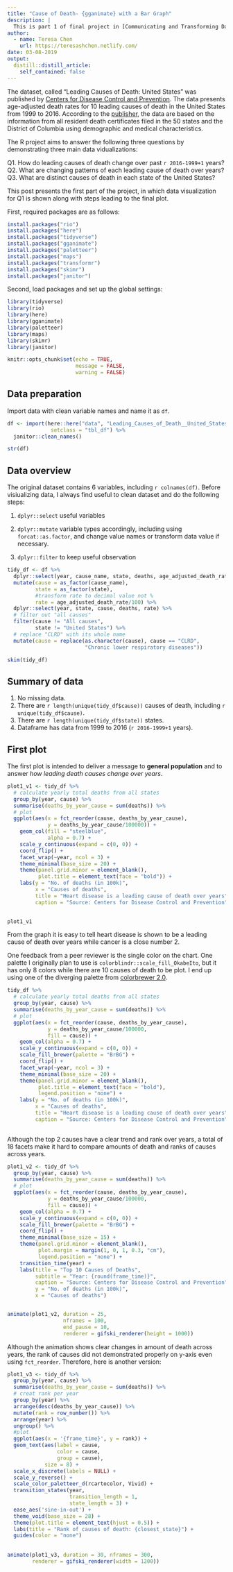 ```yaml
---
title: "Cause of Death- {gganimate} with a Bar Graph"
description: |
  This is part 1 of final project in [Communicating and Transforming Data](https://uo-datasci-specialization.github.io/c2-communicate_transform_data/). 
author:
  - name: Teresa Chen
    url: https://teresashchen.netlify.com/
date: 03-08-2019
output:
  distill::distill_article:
    self_contained: false
---
```


 
The dataset, called “Leading Causes of Death: United States” was published by [Centers for Disease Control and Prevention](https://www.data.gov/). The data presents age-adjusted death rates for 10 leading causes of death in the United States from 1999 to 2016. According to the [publisher](https://catalog.data.gov/dataset/age-adjusted-death-rates-for-the-top-10-leading-causes-of-death-united-states-2013), the data are based on the information from all resident death certificates filed in the 50 states and the District of Columbia using demographic and medical characteristics.


The R project aims to answer the following three questions by demonstrating three main data vidualizations:  

Q1. How do leading causes of death change over past `r 2016-1999+1` years?  
Q2. What are changing patterns of each leading cause of death over years?  
Q3. What are distinct causes of death in each state of the United States?  


This post presents the first part of the project, in which data visualization for Q1 is shown along with steps leading to the final plot.  

First, required packages are as follows:  

```r

install.packages("rio")
install.packages("here")
install.packages("tidyverse")
install.packages("gganimate")
install.packages("paletteer")
install.packages("maps")
install.packages("transformr")
install.packages("skimr")
install.packages("janitor")

```

Second, load packages and set up the global settings:  

```r

library(tidyverse)
library(rio)
library(here)
library(gganimate)
library(paletteer)
library(maps)
library(skimr)
library(janitor)

knitr::opts_chunk$set(echo = TRUE,
                      message = FALSE,
                      warning = FALSE)
```


## Data preparation 

Import data with clean variable names and name it as `df`. 

```r

df <- import(here::here("data", "Leading_Causes_of_Death__United_States.csv"),
              setclass = "tbl_df") %>% 
  janitor::clean_names()

str(df)
```

## Data overview

The original dataset contains 6 variables, including `r colnames(df)`. Before visiualizing data, I always find useful to clean dataset and do the following steps:  

1. `dplyr::select` useful variables  
  
2. `dplyr::mutate` variable types accordingly, including using `forcat::as.factor`, and
change value names or transform data value if necessary.  
  
3. `dplyr::filter` to keep useful observation

```r


tidy_df <- df %>% 
  dplyr::select(year, cause_name, state, deaths, age_adjusted_death_rate) %>%   
  mutate(cause = as_factor(cause_name),
         state = as_factor(state),
         #transform rate to decimal value not %
         rate = age_adjusted_death_rate/100) %>% 
  dplyr::select(year, state, cause, deaths, rate) %>%
  # filter out "all causes"
  filter(cause != "All causes",
         state != "United States") %>%
  # replace "CLRD" with its whole name
  mutate(cause = replace(as.character(cause), cause == "CLRD", 
                         "Chronic lower respiratory diseases"))

skim(tidy_df)
```

## Summary of data

1. No missing data.  
2. There are `r length(unique(tidy_df$cause))` causes of death, including 
`r unique(tidy_df$cause)`.
3. There are `r length(unique(tidy_df$state))` states. 
4. Dataframe has data from 1999 to 2016 (`r 2016-1999+1` years).

## First plot

The first plot is intended to deliver a message to **general population** and to answer *how leading death causes change over years*.  

```r

plot1_v1 <- tidy_df %>%
  # calculate yearly total deaths from all states
  group_by(year, cause) %>%
  summarise(deaths_by_year_cause = sum(deaths)) %>%
  # plot
  ggplot(aes(x = fct_reorder(cause, deaths_by_year_cause), 
             y = deaths_by_year_cause/100000)) +
    geom_col(fill = "steelblue",
             alpha = 0.7) +
    scale_y_continuous(expand = c(0, 0)) +
    coord_flip() +
    facet_wrap(~year, ncol = 3) +
    theme_minimal(base_size = 20) +
    theme(panel.grid.minor = element_blank(),
          plot.title = element_text(face = "bold")) +
    labs(y = "No. of deaths (in 100k)",
         x = "Causes of deaths",
         title = "Heart disease is a leading cause of death over years",
         caption = "Source: Centers for Disease Control and Prevention")
         

plot1_v1
```

From the graph it is easy to tell heart disease is shown to be a leading cause of death over years while cancer is a close number 2.

One feedback from a peer reviewer is the single color on the chart. One palette I originally plan to use is `colorblindr::scale_fill_OkabeIto`, but it has only 8 colors while there are 10 causes of death to be plot. I end up using one of the diverging palette from [colorbrewer 2.0](http://colorbrewer2.org/#type=diverging&scheme=BrBG&n=10).


```r

  
tidy_df %>%
  # calculate yearly total deaths from all states
  group_by(year, cause) %>%
  summarise(deaths_by_year_cause = sum(deaths)) %>%
  # plot
  ggplot(aes(x = fct_reorder(cause, deaths_by_year_cause), 
             y = deaths_by_year_cause/100000,
             fill = cause)) +
    geom_col(alpha = 0.7) +
    scale_y_continuous(expand = c(0, 0)) +
    scale_fill_brewer(palette = "BrBG") +
    coord_flip() +
    facet_wrap(~year, ncol = 3) +
    theme_minimal(base_size = 20) +
    theme(panel.grid.minor = element_blank(),
          plot.title = element_text(face = "bold"),
          legend.position = "none") +
    labs(y = "No. of deaths (in 100k)",
         x = "Causes of deaths",
         title = "Heart disease is a leading cause of death over years",
         caption = "Source: Centers for Disease Control and Prevention")
         

```

Although the top 2 causes have a clear trend and rank over years, a total of 18 facets make it hard to compare amounts of death and ranks of causes across years. 


```r

plot1_v2 <- tidy_df %>% 
  group_by(year, cause) %>%
  summarise(deaths_by_year_cause = sum(deaths)) %>%
  # plot
  ggplot(aes(x = fct_reorder(cause, deaths_by_year_cause), 
             y = deaths_by_year_cause/100000,
             fill = cause)) +
    geom_col(alpha = 0.7) +
    scale_y_continuous(expand = c(0, 0)) +
    scale_fill_brewer(palette = "BrBG") +
    coord_flip() +
    theme_minimal(base_size = 15) +
    theme(panel.grid.minor = element_blank(),
          plot.margin = margin(1, 0, 1, 0.3, "cm"),
          legend.position = "none") +
    transition_time(year) +
    labs(title = "Top 10 Causes of Deaths",
         subtitle = "Year: {round(frame_time)}",
         caption = "Source: Centers for Disease Control and Prevention",
         y = "No. of deaths (in 100k)",
         x = "Causes of deaths")


animate(plot1_v2, duration = 25,  
                  nframes = 100, 
                  end_pause = 10,
                  renderer = gifski_renderer(height = 1000))

```

Although the animation shows clear changes in amount of death across years, the  rank of causes did not demonstrated properly on y-axis even using `fct_reorder`. Therefore, here is another version:


```r

plot1_v3 <- tidy_df %>% 
  group_by(year, cause) %>% 
  summarise(deaths_by_year_cause = sum(deaths)) %>% 
  # creat rank per year
  group_by(year) %>% 
  arrange(desc(deaths_by_year_cause)) %>% 
  mutate(rank = row_number()) %>% 
  arrange(year) %>% 
  ungroup() %>% 
  #plot
  ggplot(aes(x = '{frame_time}', y = rank)) +
  geom_text(aes(label = cause, 
                color = cause,
                group = cause),
            size = 8) +
  scale_x_discrete(labels = NULL) +
  scale_y_reverse() +
  scale_color_paletteer_d(rcartocolor, Vivid) +
  transition_states(year, 
                    transition_length = 1,
                    state_length = 3) +
  ease_aes('sine-in-out') +
  theme_void(base_size = 28) +
  theme(plot.title = element_text(hjust = 0.5)) +
  labs(title = "Rank of causes of death: {closest_state}") +
  guides(color = "none")
  
  
animate(plot1_v3, duration = 30, nframes = 300,
        renderer = gifski_renderer(width = 1200))
```

